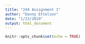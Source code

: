 ```yaml
---
title: "244 Assignment 1"
author: "Danny Ettelson"
date: "1/23/2019"
output: html_document
---
```


```r
knitr::opts_chunk$set(echo = TRUE)
```

